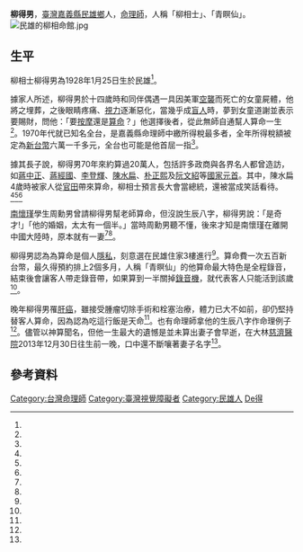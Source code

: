 {{Infobox person
|name        = 柳得男
|image       = Liu De Nan.jpg
|image_size  = 250px
|caption     = 柳得男
|birth_date  = 1928年1月25日
|birth_place = {{TWN-JPN}}[[台南州|台南州]][[嘉義郡|嘉義郡]][[民雄庄|民雄庄]]（今[[嘉義縣|嘉義縣]][[民雄鄉|民雄鄉]]）
|death_date  = {{Death date and age|2013|12|30|1928|1|25}}
|death_place = {{TWN}}[[嘉義縣|嘉義縣]][[大林鎮_(台灣)|大林鎮]][[慈濟醫院|慈濟醫院]]
|spouse
|occupation  = [[命理師|命理師]]
|known_for  = 算命}}

'''柳得男'''{{BD|1928年|1月25日|2013年|12月30日|catIdx=Liu}}，[[臺灣|臺灣]][[嘉義縣|嘉義縣]][[民雄鄉|民雄鄉]]人，[[命理師|命理師]]，人稱「柳相士」、「青瞑仙」。
[[File:民雄的柳相命館.jpg|thumb]]

==生平==
柳相士柳得男為1928年1月25日生於民雄<ref name="命理新論實例"/>。

據家人所述，柳得男於十四歲時和同伴偶遇一具因美軍[[空襲|空襲]]而死亡的女童屍體，他將之埋葬，之後眼睛疼痛、[[視力|視力]]逐漸惡化，當幾乎成[[盲人|盲人]]時，夢到女童道謝並表示要賜財，問他：「要[[按摩|按摩]]還是[[算命|算命]]？」他選擇後者，從此無師自通幫人算命一生<ref name="蘋果日報"></ref>。1970年代就已知名全台，是嘉義縣命理師中繳所得稅最多者，全年所得稅額被定為[[新台幣|新台幣]]六萬一千多元，全台也可能是他首屈一指<ref name="台灣漫步"/>。

據其長子說，柳得男70年來約算過20萬人，包括許多政商與各界名人都曾造訪，如[[蔣中正|蔣中正]]、[[蔣經國|蔣經國]]、[[李登輝|李登輝]]、[[陳水扁|陳水扁]]、[[朴正熙|朴正熙]]及[[阮文紹|阮文紹]]等[[國家元首|國家元首]]。其中，陳水扁4歲時被家人從[[官田區|官田]]帶來算命，柳相士預言長大會當總統，還被當成笑話看待。<ref name="鄭榮文"/><ref name="廖國雄"/><ref name="神算"/>

[[南懷瑾|南懷瑾]]學生周勳男曾請柳得男幫老師算命，但沒說生辰八字，柳得男說：「是奇才!」「他的婚姻，太太有一個半。」當時周勳男聽不懂，後來才知是南懷瑾在離開中國大陸時，原本就有一妻<ref name="十方禪林1"></ref><ref name="十方禪林2"></ref>。

柳得男認為為算命是個人[[隱私|隱私]]，刻意選在民雄住家3樓進行<ref name="蘋果日報"></ref>。算命費一次五百新台幣，最久得預約排上2個多月，人稱「青瞑仙」的他算命最大特色是全程錄音，結束後會讓客人帶走錄音帶，如果算到一半關掉[[錄音機|錄音機]]，就代表客人只能活到該歲<ref name="ETtoday"></ref>。

晚年柳得男罹[[肝癌|肝癌]]，雖接受腫瘤切除手術和栓塞治療，體力已大不如前，卻仍堅持替客人算命，因為認為吃這行飯是天命<ref name="蘋果日報"></ref>。也有命理師拿他的生辰八字作命理例子<ref name="命理新論實例"></ref>。儘管以神算聞名，但他一生最大的遺憾是並未算出妻子會早逝，在大林[[慈濟醫院|慈濟醫院]]2013年12月30日往生前一晚，口中還不斷嚷著妻子名字<ref name="蘋果日報"></ref>。

==參考資料==
{{reflist|2|refs=

<ref name="廖國雄">{{cite news|url=http://www.ettoday.net/news/20140103/312559.htm#ixzz2rbbDYa6c|title=算過8元首20萬人、全程錄音　「瞎眼神算」柳相士辭世|date=2014-01-03|accessdate=2016-05-29|author=廖國雄|language=zh-tw|publisher=三立新聞|archive-date=2021-01-28|archive-url=https://web.archive.org/web/20210128140605/https://www.ettoday.net/news/20140103/312559.htm#ixzz2rbbDYa6c|dead-url=no}}</ref>

<ref name="神算">{{cite news|url=https://www.ettoday.net/news/20140103/312559.htm#ixzz2rbbDYa6c|title=神算「青暝仙」被恩寵？總統剛算完　調查局馬上來|date=2014-01-03|accessdate=2016-05-29|author=|language=zh-tw|publisher=ETtoday|archive-date=2021-01-28|archive-url=https://web.archive.org/web/20210128140605/https://www.ettoday.net/news/20140103/312559.htm#ixzz2rbbDYa6c|dead-url=no}}</ref>

<ref name="鄭榮文">{{cite news|url=http://m.ftv.com.tw/newscontent.aspx?sno=2014103U06M1|title=曾幫多位元首算命 柳相士過世|date=2014-01-03|accessdate=2016-05-29|author=鄭榮文|language=zh-tw|publisher=民視新聞|archive-date=2016-07-01|archive-url=https://web.archive.org/web/20160701002147/http://m.ftv.com.tw/newscontent.aspx?sno=2014103U06M1|dead-url=no}}</ref>

<ref name="蘋果日報">{{cite news|url=http://www.appledaily.com.tw/realtimenews/article/new/20140102/319438/|title=民雄神算「青暝仙」辭世　享壽85歲|date=2014-01-02|accessdate=2014-01-27|author=簡志偉|language=zh-tw|publisher=蘋果日報|archive-date=2017-04-01|archive-url=https://web.archive.org/web/20170401182248/http://www.appledaily.com.tw/realtimenews/article/new/20140102/319438|dead-url=no}}</ref>

<ref name="ETtoday">{{cite news|url=http://www.ettoday.net/news/20140103/312559.htm#ixzz2rbbDYa6c|title=算過8元首20萬人、全程錄音　「瞎眼神算」柳相士辭世|date=2013-01-03|accessdate=2014-01-27|author=|language=zh-tw|publisher=ETtoday|archive-date=2021-01-28|archive-url=https://web.archive.org/web/20210128140605/https://www.ettoday.net/news/20140103/312559.htm#ixzz2rbbDYa6c|dead-url=no}}</ref>

<ref name="命理新論實例">{{cite book |author=吳俊民|chapter=〈 命例第一 民雄柳相士〉|title=《命理新論實例》 |date=2003-05-01|publisher=|location=台灣 |language=zh-tw|isbn=9787770014024}}</ref>

<ref name="台灣漫步">{{cite book |author=羊汝德|chapter=〈盲相士柳得男〉|title=《台灣漫步》 |date=1971|publisher=七十年代出版公司|location=台灣 |language=zh-tw|isbn=}}</ref>

<ref name="十方禪林1">{{cite news|url=http://www.tdbc.url.tw/index.php/master-teaching/teacher-emotion/268-1025?start=12|title=102年5月～南懷瑾老師與《宗鏡錄》（周勳男講述／蘇丹．曾苹耘記錄）|date=2013-05-13|accessdate=2014-01-27|author=蘇丹、曾苹耘|language=zh-tw|publisher=十方禪林|deadurl=yes|archiveurl=https://web.archive.org/web/20150924113513/http://www.tdbc.url.tw/index.php/master-teaching/teacher-emotion/268-1025?start=12|archivedate=2015-09-24}}</ref>

<ref name="十方禪林2">{{cite news|url=http://www.tdbc.url.tw/index.php/master-teaching/teacher-emotion/268-1025?start=13|title=102年5月～南懷瑾老師與《宗鏡錄》（周勳男講述／蘇丹．曾苹耘記錄）|date=2013-05-13|accessdate=2014-01-27|author=蘇丹、曾苹耘|language=zh-tw|publisher=十方禪林|deadurl=yes|archiveurl=https://web.archive.org/web/20150924113518/http://www.tdbc.url.tw/index.php/master-teaching/teacher-emotion/268-1025?start=13|archivedate=2015-09-24}}</ref>
}}
{{DEFAULTSORT:Liu柳}}
[[Category:台灣命理師|Category:台灣命理師]]
[[Category:臺灣視覺障礙者|Category:臺灣視覺障礙者]]
[[Category:民雄人|Category:民雄人]]
[[Category:柳姓|De得]]